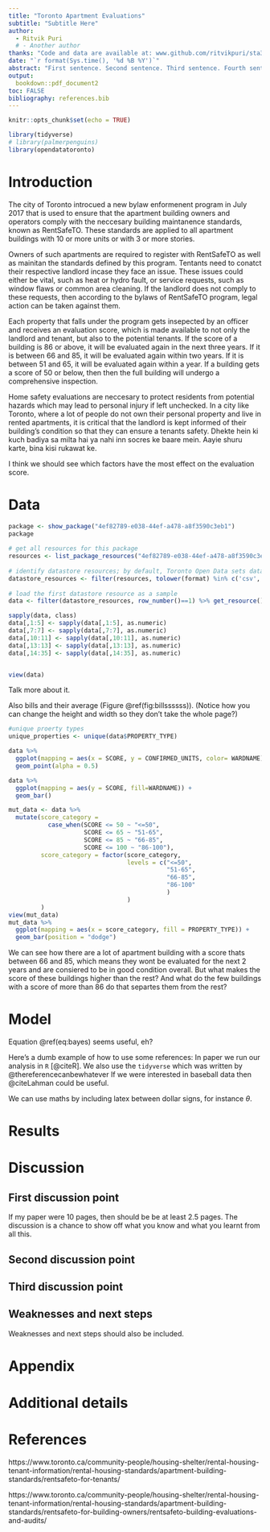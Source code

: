 ```yaml
---
title: "Toronto Apartment Evaluations"
subtitle: "Subtitle Here"
author: 
  - Ritvik Puri
  # - Another author
thanks: "Code and data are available at: www.github.com/ritvikpuri/sta304-paper-1"
date: "`r format(Sys.time(), '%d %B %Y')`"
abstract: "First sentence. Second sentence. Third sentence. Fourth sentence."
output:
  bookdown::pdf_document2
toc: FALSE
bibliography: references.bib
---
```


```r
knitr::opts_chunk$set(echo = TRUE)

library(tidyverse)
# library(palmerpenguins)
library(opendatatoronto)
```

# Introduction

<!-- You can and should cross-reference sections and sub-sections. For instance, Section \@ref(data). R Markdown automatically makes the sections lower case and adds a dash to spaces to generate labels, for instance, Section \@ref(first-discussion-point).  -->

The city of Toronto introcued a new bylaw enformenent program in July 2017 that is used to ensure that the apartment building owners and operators comply with the neccesary building maintanence standards, known as RentSafeTO. These standards are applied to all apartment buildings with 10 or more units  or with 3 or more stories.

Owners of such apartments are required to register with RentSafeTO as well as mainitan the standards defined by this program. Tentants need to conatct their respective landlord incase they face an issue. These issues could either be vital, such as heat or hydro fault, or service requests, such as window flaws or common area cleaning.  If the landlord does not comply to these requests, then according to the bylaws of RentSafeTO program, legal action can be taken against them. 

Each property that falls under the program gets insepected by an officer and receives an evaluation score, which is made available to not only the landlord and tenant, but also to the potential tenants. If the score of a building is 86 or above, it will be evaluated again in the next three years. If it is between 66 and 85, it will be evaluated again within two years. If it is between 51 and 65, it will be evaluated again within a year. If a building gets a score of 50 or below, then then the full building will undergo a comprehensive inspection.

Home safety evaluations are neccesary to protect residents from potential hazards which may lead to personal injury if left unchecked. In a city like Toronto, where a lot of people do not own their personal property and live in rented apartments, it is critical that the landlord is kept informed of their building's condition so that they can ensure a tenants safety. Dhekte hein ki kuch badiya sa milta hai ya nahi inn socres ke baare mein. Aayie shuru karte, bina kisi rukawat ke.

I think we should see which factors have the most effect on the evaluation score.

# Data

<!-- Our data is of penguins (Figure \@ref(fig:bills)). -->

```r
	
package <- show_package("4ef82789-e038-44ef-a478-a8f3590c3eb1")
package
 
# get all resources for this package
resources <- list_package_resources("4ef82789-e038-44ef-a478-a8f3590c3eb1")
 
# identify datastore resources; by default, Toronto Open Data sets datastore resource format to CSV for non-geospatial and GeoJSON for geospatial resources
datastore_resources <- filter(resources, tolower(format) %in% c('csv', 'geojson'))
 
# load the first datastore resource as a sample
data <- filter(datastore_resources, row_number()==1) %>% get_resource()

sapply(data, class)
data[,1:5] <- sapply(data[,1:5], as.numeric)
data[,7:7] <- sapply(data[,7:7], as.numeric)
data[,10:11] <- sapply(data[,10:11], as.numeric)
data[,13:13] <- sapply(data[,13:13], as.numeric)
data[,14:35] <- sapply(data[,14:35], as.numeric)


view(data)
```


Talk more about it.

Also bills and their average (Figure \@ref(fig:billssssss)). (Notice how you can change the height and width so they don't take the whole page?)

```r

#unique proerty types
unique_properties <- unique(data$PROPERTY_TYPE)

data %>%
  ggplot(mapping = aes(x = SCORE, y = CONFIRMED_UNITS, color= WARDNAME)) + 
  geom_point(alpha = 0.5)

data %>%
  ggplot(mapping = aes(y = SCORE, fill=WARDNAME)) +
  geom_bar()

mut_data <- data %>%
  mutate(score_category =
           case_when(SCORE <= 50 ~ "<=50",
                     SCORE <= 65 ~ "51-65",
                     SCORE <= 85 ~ "66-85",
                     SCORE <= 100 ~ "86-100"),
         score_category = factor(score_category,
                                 levels = c("<=50",
                                            "51-65",
                                            "66-85",
                                            "86-100"
                                            )
                                 )
         )
view(mut_data)
mut_data %>%
  ggplot(mapping = aes(x = score_category, fill = PROPERTY_TYPE)) +
  geom_bar(position = "dodge")
```

We can see how there are a lot of apartment building with a score thats between 66 and 85, which means they wont be evaluated for the next 2 years and are consiered to be in good condition overall. But what makes the score of these buildings higher than the rest? And what do the few buildings with a score of more than 86 do that separtes them from the rest?



# Model

\begin{equation}
Pr(\theta | y) = \frac{Pr(y | \theta) Pr(\theta)}{Pr(y)}  (\#eq:bayes)
\end{equation}

Equation \@ref(eq:bayes) seems useful, eh?

Here's a dumb example of how to use some references: In paper we run our analysis in `R` [@citeR]. We also use the `tidyverse` which was written by @thereferencecanbewhatever If we were interested in baseball data then @citeLahman could be useful. 

We can use maths by including latex between dollar signs, for instance $\theta$.


# Results

# Discussion

## First discussion point

If my paper were 10 pages, then should be be at least 2.5 pages. The discussion is a chance to show off what you know and what you learnt from all this. 

## Second discussion point

## Third discussion point

## Weaknesses and next steps

Weaknesses and next steps should also be included.

\newpage

\appendix

# Appendix {-}


# Additional details


\newpage


# References
https://www.toronto.ca/community-people/housing-shelter/rental-housing-tenant-information/rental-housing-standards/apartment-building-standards/rentsafeto-for-tenants/

https://www.toronto.ca/community-people/housing-shelter/rental-housing-tenant-information/rental-housing-standards/apartment-building-standards/rentsafeto-for-building-owners/rentsafeto-building-evaluations-and-audits/

